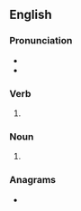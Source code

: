 {{also|Prides}}
==English==

===Pronunciation===
* {{IPA|en|/pɹaɪdz/}}
* {{rhymes|en|aɪdz}}

===Verb===
{{head|en|verb form}}

# {{en-third-person singular of|pride}}

===Noun===
{{head|en|noun form}}
# {{plural of|en|pride}}

===Anagrams===
* {{anagrams|en|a=deiprs|Spider|prised|redips|risped|spider|spired}}